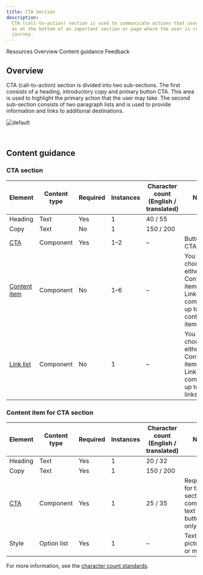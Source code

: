 ```yaml
---
title: CTA Section
description:
  CTA (call-to-action) section is used to communicate actions that users can take at key points in your narrative, such
  as at the bottom of an important section or page where the user is ready to progress to subsequent stages in the
  journey.
---
```



<ComponentDescription name="CTA section" type="layout" />

<AnchorLinks>

<AnchorLink>Resources</AnchorLink>
<AnchorLink>Overview</AnchorLink>
<AnchorLink>Content guidance</AnchorLink>
<AnchorLink>Feedback</AnchorLink>

</AnchorLinks>

<ResourceLinks name="CTA section" type="layout" />

## Overview

CTA (call-to-action) section is divided into two sub-sections. The first consists of a heading, introductory copy and
primary button CTA. This area is used to highlight the primary action that the user may take. The second sub-section
consists of two paragraph lists and is used to provide information and links to additional destinations.

![default](../..//images/pattern/cta-section/cta-section.jpg)

<br />

## Content guidance

### CTA section

| Element                                                                                                 | Content type  | Required   | Instances   | Character count <br/>(English / translated) | Notes                                          |
| ------------------------------------------------------------------------------------------------------- | ------------- | ---------- | ----------- | ------------------------------------------- | ---------------------------------------------- | 
| Heading                                                                                                 |   Text        | Yes        | 1           | 40 / 55                                     |                                                               | 
| Copy                                                                                                    |   Text        | No         | 1           | 150 / 200                                   |                                                               | 
| [CTA](https://www.ibm.com/standards/carbon/components/cta#button)                                       |   Component   | Yes        | 1–2         | –                                           | Button style CTA only. |
| [Content item](https://www.ibm.com/standards/carbon/components/cta-section#content-item-for-cta-section)  |   Component   | No         | 1–6         | –                                           | You can choose either Content items or the Link list component, up to 6 content items. |
| [Link list](https://www.ibm.com/standards/carbon/components/link-list/#end-of-section)                  |   Component   | No         | 1           | –                                           | You can choose either Content items or the Link list component, up to 12 links. |

### Content item for CTA section

| Element                                                                                                 | Content type                                                            | Required   | Instances   | Character count <br/>(English / translated) | Notes                                          |
| ------------------------------------------------------------------------------------------------------- | ----------------------------------------------------------------------- | ---------- | ----------- | ------------------------------------------- | ---------------------------------------------- | 
| Heading                                                                                                 |   Text                                                                  | Yes      | 1     | 20 / 32                                             | |
| Copy                                                                                                    |   Text                                                                  | Yes       | 1      | 150 / 200                                  |                                                              | 
| [CTA](https://www.ibm.com/standards/carbon/components/cta)                                              |   Component                                                             | Yes      | 1        | 25 / 35                                              |    Required for the CTA section component, text or button style only. |
| Style                                                                                                   |   Option list                                                           | Yes       | 1 | –                                              | Text, stats, pictogram, or media. |


For more information, see the [character count standards](https://www.ibm.com/standards/carbon/guidelines/content#character-count-standards).

<ComponentFooter name="CTA section" type="layout" />
